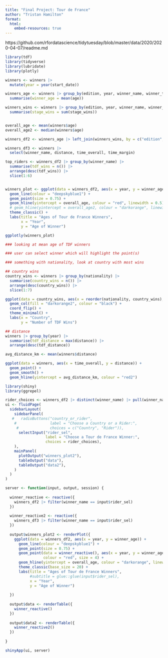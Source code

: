```yaml
---
title: "Final Project: Tour de France"
author: "Tristan Hamilton"
format: 
  html:
    embed-resources: true
---
```


https://github.com/rfordatascience/tidytuesday/blob/master/data/2020/2020-04-07/readme.md

```r
library(tdf)
library(tidyverse)
library(lubridate)
library(plotly)

winners <- winners |>
  mutate(year = year(start_date))
```


```r
winners_age <- winners |> group_by(edition, year, winner_name, winner_team) |>
  summarise(winner_age = mean(age))

winners_wins <- winners |> group_by(edition, year, winner_name, winner_team) |>
  summarise(stage_wins = sum(stage_wins))


overall_age <- mean(winners$age)
overall_age2 <- median(winners$age)

winners_df2 <- winners_age |> left_join(winners_wins, by = c("edition", "year", "winner_name", "winner_team"))

winners_df3 <- winners |>
  select(winner_name, distance, time_overall, time_margin)

top_riders <- winners_df2 |> group_by(winner_name) |>
  summarise(tdf_wins = n()) |>
  arrange(desc(tdf_wins)) |>
  slice(1:6)


winners_plot <- ggplot(data = winners_df2, aes(x = year, y = winner_age, label = winner_name, label2 = stage_wins)) +
  geom_line(colour = "deepskyblue1") +
  geom_point(size = 0.75) +
  geom_hline(yintercept = overall_age, colour = "red", linewidth = 0.5) +
  # geom_hline(yintercept = overall_age2, colour = "darkorange", linewidth = 0.5) +
  theme_classic() +
  labs(title = "Ages of Tour de France Winners",
       x = "Year",
       y = "Age of Winner") 

ggplotly(winners_plot)

### looking at mean age of TDF winners

### user can select winner which will highlight the point(s) 

### something with nationality, look at country with most wins
```


```r
## country wins
country_wins <- winners |> group_by(nationality) |>
  summarise(country_wins = n()) |>
  arrange(desc(country_wins)) |>
  slice(1:7)

ggplot(data = country_wins, aes(x = reorder(nationality, country_wins), y = country_wins)) +
  geom_col(fill = "darkorange2", colour = "black") +
  coord_flip() +
  theme_minimal() +
  labs(x = "Country",
       y = "Number of TDF Wins")
```

```r
## distance 
winners |> group_by(year) |>
  summarise(tdf_distance = max(distance)) |>
  arrange(desc(tdf_distance))

avg_distance_km <- mean(winners$distance)

ggplot(data = winners, aes(x = time_overall, y = distance)) +
  geom_point() +
  geom_smooth() +
  geom_hline(yintercept = avg_distance_km, colour = "red2")
```


```r
library(shiny)
library(ggrepel)

rider_choices <- winners_df2 |> distinct(winner_name) |> pull(winner_name)
ui <- fluidPage(
  sidebarLayout(
    sidebarPanel(
   #   radioButtons("country_or_rider",
    #               label = "Choose a Country or a Rider:",
     #              choices = c("Country", "Rider")),
      selectInput("rider_sel",
                  label = "Choose a Tour de France Winner:",
                  choices = rider_choices),
    ),
    mainPanel(
      plotOutput("winners_plot2"),
      tableOutput("data"),
      tableOutput("data2"),
    )
  )
)

server <- function(input, output, session) {
  
  winner_reactive <- reactive({
    winners_df2 |> filter(winner_name == input$rider_sel)
  })
  
  winner_reactive2 <- reactive({
    winners_df3 |> filter(winner_name == input$rider_sel)
  })
  
  output$winners_plot2 <- renderPlot({
    ggplot(data = winners_df2, aes(x = year, y = winner_age)) +
      geom_line(colour = "deepskyblue1") +
      geom_point(size = 0.75) +
      geom_point(data = winner_reactive(), aes(x = year, y = winner_age), 
                 colour = "red", size = 4) +
      geom_hline(yintercept = overall_age, colour = "darkorange", linewidth = 0.5) +
      theme_classic(base_size = 20) +
      labs(title = "Ages of Tour de France Winners",
           #subtitle = glue::glue(input$rider_sel),
           x = "Year",
           y = "Age of Winner")
    
  })
    
  output$data <- renderTable({
    winner_reactive()
  })
  
  output$data2 <- renderTable({
    winner_reactive2()
  })
  
}

shinyApp(ui, server)
```

